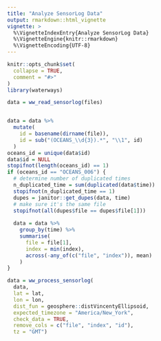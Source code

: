 ```yaml
---
title: "Analyze SensorLog Data"
output: rmarkdown::html_vignette
vignette: >
  %\VignetteIndexEntry{Analyze SensorLog Data}
  %\VignetteEngine{knitr::rmarkdown}
  %\VignetteEncoding{UTF-8}
---
```


```r
knitr::opts_chunk$set(
  collapse = TRUE,
  comment = "#>"
)
library(waterways)
```

```r
data = ww_read_sensorlog(files)


data = data %>%
  mutate(
    id = basename(dirname(file)),
    id = sub("(OCEANS_\\d{3}).*", "\\1", id)
  )
oceans_id = unique(data$id)
data$id = NULL
stopifnot(length(oceans_id) == 1)
if (oceans_id == "OCEANS_006") {
  # determine number of duplicated times
  n_duplicated_time = sum(duplicated(data$time))
  stopifnot(n_duplicated_time == 1)
  dupes = janitor::get_dupes(data, time)
  # make sure it's the same file
  stopifnot(all(dupes$file == dupes$file[1]))
  
  data = data %>%
    group_by(time) %>%
    summarise(
      file = file[1],
      index = min(index),
      across(-any_of(c("file", "index")), mean)
    )
}

data = ww_process_sensorlog(
  data,
  lat = lat,
  lon = lon,
  dist_fun = geosphere::distVincentyEllipsoid,
  expected_timezone = "America/New_York",
  check_data = TRUE,
  remove_cols = c("file", "index", "id"),
  tz = "GMT")
```
